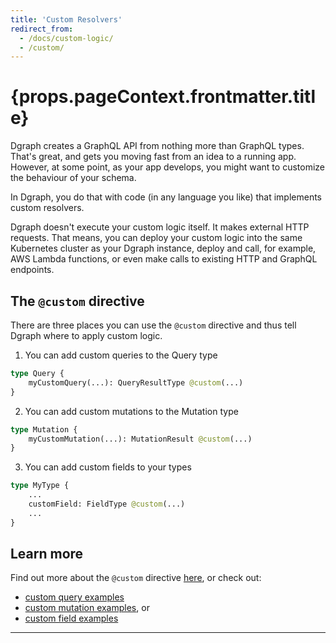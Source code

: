 ```yaml
---
title: 'Custom Resolvers'
redirect_from:
  - /docs/custom-logic/
  - /custom/
---
```


<h1>{props.pageContext.frontmatter.title}</h1>

Dgraph creates a GraphQL API from nothing more than GraphQL types.  That's great, and gets you moving fast from an idea to a running app.  However, at some point, as your app develops, you might want to customize the behaviour of your schema.

In Dgraph, you do that with code (in any language you like) that implements custom resolvers.

Dgraph doesn't execute your custom logic itself.  It makes external HTTP requests.  That means, you can deploy your custom logic into the same Kubernetes cluster as your Dgraph instance, deploy and call, for example, AWS Lambda functions, or even make calls to existing HTTP and GraphQL endpoints.

## The `@custom` directive

There are three places you can use the `@custom` directive and thus tell Dgraph where to apply custom logic.

1) You can add custom queries to the Query type

```graphql
type Query {
    myCustomQuery(...): QueryResultType @custom(...)
}
```

2) You can add custom mutations to the Mutation type

```graphql
type Mutation {
    myCustomMutation(...): MutationResult @custom(...)
}
```

3) You can add custom fields to your types

```graphql
type MyType {
    ...
    customField: FieldType @custom(...)
    ...
}
```

## Learn more

Find out more about the  `@custom` directive [here](/doc/custom/directive), or check out:

* [custom query examples](/doc/custom/query)
* [custom mutation examples](/doc/custom/mutation), or
* [custom field examples](/doc/custom/field)




---

